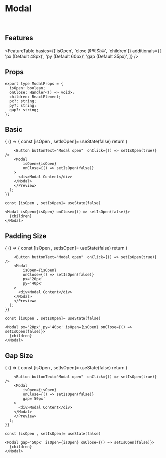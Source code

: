 
<Meta title="Components/Modal/Modal" component={Modal} />

# Modal

<br />

## Features

<FeatureTable
  basics={['isOpen', 'close 콜백 함수', 'children']}
  additionals={[
    'px (Default  48px)',
    'py (Default  60px)',
    'gap (Default  35px)',
  ]}
/>

## Props

```tsx
export type ModalProps = {
  isOpen: boolean;
  onClose: Handler<() => void>;
  children: ReactElement;
  px?: string;
  py?: string;
  gap?: string;
};
```

## Basic

  <Story name="Basic">
    {
    () => {
      const [isOpen , setIsOpen]= useState(false)
      return (
        <Preview>

        <Button buttonText="Modal open"  onClick={() => setIsOpen(true)} />
        <Modal
            isOpen={isOpen}
            onClose={() => setIsOpen(false)}
        >
          <div>Modal Content</div>
        </Modal>
        </Preview>
      );
    }}

  </Story>

```tsx
const [isOpen , setIsOpen]= useState(false)

<Modal isOpen={isOpen} onClose={() => setIsOpen(false)}>
  {children}
</Modal>
```

## Padding Size

 <Story name="Padding Size">
    {
    () => {
      const [isOpen , setIsOpen]= useState(false)
      return (
        <Preview>

        <Button buttonText="Modal open"  onClick={() => setIsOpen(true)} />
        <Modal
            isOpen={isOpen}
            onClose={() => setIsOpen(false)}
            px='20px'
            py='40px'
        >
          <div>Modal Content</div>
        </Modal>
        </Preview>
      );
    }}

  </Story>

```tsx
const [isOpen , setIsOpen]= useState(false)

<Modal px='20px' py='40px' isOpen={isOpen} onClose={() => setIsOpen(false)}>
  {children}
</Modal>
```

## Gap Size

 <Story name="Gap Size">
    {
    () => {
      const [isOpen , setIsOpen]= useState(false)
      return (
        <Preview>

        <Button buttonText="Modal open"  onClick={() => setIsOpen(true)} />
        <Modal
            isOpen={isOpen}
            onClose={() => setIsOpen(false)}
            gap='50px'
        >
          <div>Modal Content</div>
        </Modal>
        </Preview>
      );
    }}

  </Story>

```tsx
const [isOpen , setIsOpen]= useState(false)

<Modal gap='50px' isOpen={isOpen} onClose={() => setIsOpen(false)}>
  {children}
</Modal>
```
